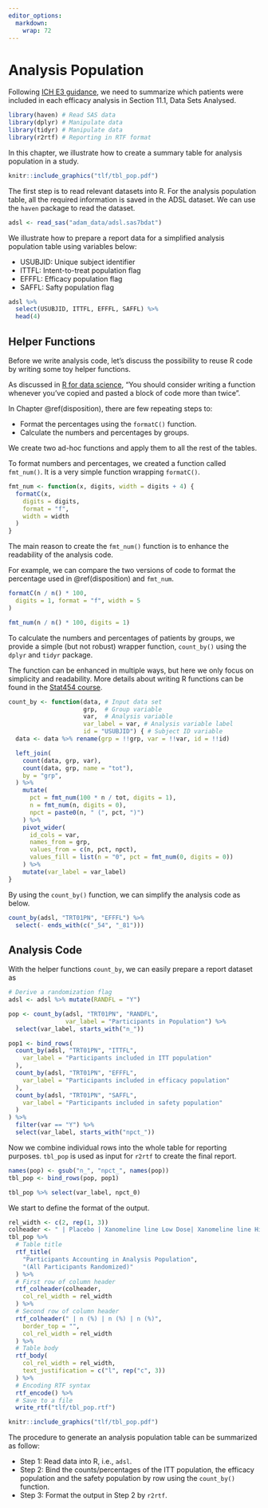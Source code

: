 ```yaml
---
editor_options: 
  markdown: 
    wrap: 72
---
```


# Analysis Population {#population}

Following [ICH E3
guidance](https://database.ich.org/sites/default/files/E3_Guideline.pdf),
we need to summarize which patients were included in each efficacy
analysis in Section 11.1, Data Sets Analysed.

```r
library(haven) # Read SAS data
library(dplyr) # Manipulate data
library(tidyr) # Manipulate data
library(r2rtf) # Reporting in RTF format
```

In this chapter, we illustrate how to create a summary table for
analysis population in a study.

```r
knitr::include_graphics("tlf/tbl_pop.pdf")
```

The first step is to read relevant datasets into R. For the analysis
population table, all the required information is saved in the ADSL
dataset. We can use the `haven` package to read the dataset.

```r
adsl <- read_sas("adam_data/adsl.sas7bdat")
```

We illustrate how to prepare a report data for a simplified analysis
population table using variables below:

-   USUBJID: Unique subject identifier
-   ITTFL: Intent-to-treat population flag
-   EFFFL: Efficacy population flag
-   SAFFL: Safty population flag

```r
adsl %>%
  select(USUBJID, ITTFL, EFFFL, SAFFL) %>%
  head(4)
```

## Helper Functions

Before we write analysis code, let's discuss the possibility to reuse R
code by writing some toy helper functions.

As discussed in [R for data
science](https://r4ds.had.co.nz/functions.html#when-should-you-write-a-function),
"You should consider writing a function whenever you've copied and
pasted a block of code more than twice".

In Chapter \@ref(disposition), there are few repeating steps to:

-   Format the percentages using the `formatC()` function.
-   Calculate the numbers and percentages by groups.

We create two ad-hoc functions and apply them to all the rest of the
tables.

To format numbers and percentages, we created a function called
`fmt_num()`. It is a very simple function wrapping `formatC()`.

```r
fmt_num <- function(x, digits, width = digits + 4) {
  formatC(x,
    digits = digits,
    format = "f",
    width = width
  )
}
```

The main reason to create the `fmt_num()` function is to enhance the
readability of the analysis code.

For example, we can compare the two versions of code to format the
percentage used in \@ref(disposition) and `fmt_num`.

```r
formatC(n / n() * 100,
  digits = 1, format = "f", width = 5
)
```

```r
fmt_num(n / n() * 100, digits = 1)
```

To calculate the numbers and percentages of patients by groups, we
provide a simple (but not robust) wrapper function, `count_by()` using
the `dplyr` and `tidyr` package.

The function can be enhanced in multiple ways, but here we only focus on
simplicity and readability. More details about writing R functions can
be found in the [Stat454
course](https://stat545.com/functions-part1.html).

```r
count_by <- function(data, # Input data set
                     grp,  # Group variable
                     var,  # Analysis variable
                     var_label = var, # Analysis variable label
                     id = "USUBJID") { # Subject ID variable
  data <- data %>% rename(grp = !!grp, var = !!var, id = !!id)

  left_join(
    count(data, grp, var),
    count(data, grp, name = "tot"),
    by = "grp",
  ) %>%
    mutate(
      pct = fmt_num(100 * n / tot, digits = 1),
      n = fmt_num(n, digits = 0),
      npct = paste0(n, " (", pct, ")")
    ) %>%
    pivot_wider(
      id_cols = var,
      names_from = grp,
      values_from = c(n, pct, npct),
      values_fill = list(n = "0", pct = fmt_num(0, digits = 0))
    ) %>%
    mutate(var_label = var_label)
}
```

By using the `count_by()` function, we can simplify the analysis code as
below.

```r
count_by(adsl, "TRT01PN", "EFFFL") %>% 
  select(- ends_with(c("_54", "_81")))
```

## Analysis Code

With the helper functions `count_by`, we can easily prepare a report
dataset as

```r
# Derive a randomization flag
adsl <- adsl %>% mutate(RANDFL = "Y")

pop <- count_by(adsl, "TRT01PN", "RANDFL", 
                var_label = "Participants in Population") %>%
  select(var_label, starts_with("n_"))
```

```r
pop1 <- bind_rows(
  count_by(adsl, "TRT01PN", "ITTFL",
    var_label = "Participants included in ITT population"
  ),
  count_by(adsl, "TRT01PN", "EFFFL",
    var_label = "Participants included in efficacy population"
  ),
  count_by(adsl, "TRT01PN", "SAFFL",
    var_label = "Participants included in safety population"
  )
) %>%
  filter(var == "Y") %>%
  select(var_label, starts_with("npct_"))
```

Now we combine individual rows into the whole table for reporting
purposes. `tbl_pop` is used as input for `r2rtf` to create the final
report.

```r
names(pop) <- gsub("n_", "npct_", names(pop))
tbl_pop <- bind_rows(pop, pop1)

tbl_pop %>% select(var_label, npct_0)
```

We start to define the format of the output.

```r
rel_width <- c(2, rep(1, 3))
colheader <- " | Placebo | Xanomeline line Low Dose| Xanomeline line High Dose"
tbl_pop %>%
  # Table title
  rtf_title(
    "Participants Accounting in Analysis Population",
    "(All Participants Randomized)"
  ) %>%
  # First row of column header
  rtf_colheader(colheader,
    col_rel_width = rel_width
  ) %>%
  # Second row of column header
  rtf_colheader(" | n (%) | n (%) | n (%)",
    border_top = "",
    col_rel_width = rel_width
  ) %>%
  # Table body
  rtf_body(
    col_rel_width = rel_width,
    text_justification = c("l", rep("c", 3))
  ) %>%
  # Encoding RTF syntax
  rtf_encode() %>%
  # Save to a file
  write_rtf("tlf/tbl_pop.rtf")
```

```r
knitr::include_graphics("tlf/tbl_pop.pdf")
```

The procedure to generate an analysis population table can be summarized
as follow:

-   Step 1: Read data into R, i.e., `adsl`.
-   Step 2: Bind the counts/percentages of the ITT population, the
    efficacy population and the safety population by row using the
    `count_by()` function.
-   Step 3: Format the output in Step 2 by `r2rtf`.

